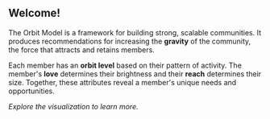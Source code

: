 
## Welcome!

The Orbit Model is a framework for building strong, scalable communities.
It produces recommendations for increasing the **gravity** of the community,
the force that attracts and retains members.

Each member has an **orbit level** based on their pattern of activity.
The member's **love** determines their brightness and their **reach** determines
their size. Together, these attributes reveal a member's unique needs and opportunities.

_Explore the visualization to learn more._

